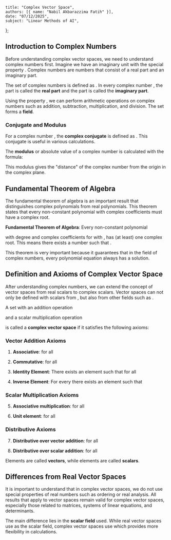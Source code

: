     title: "Complex Vector Space",
    authors: [{ name: "Nabil Akbarazzima Fatih" }],
    date: "07/12/2025",
    subject: "Linear Methods of AI",
};

## Introduction to Complex Numbers

Before understanding complex vector spaces, we need to understand complex numbers first. Imagine we have an imaginary unit <InlineMath math="i" /> with the special property <InlineMath math="i^2 = -1" />. Complex numbers are numbers that consist of a real part and an imaginary part.

The set of complex numbers is defined as <InlineMath math="\mathbb{C} := \{z = x + iy : x, y \in \mathbb{R}\}" />. In every complex number <InlineMath math="z = x + iy" />, the part <InlineMath math="x = \text{Re}(z)" /> is called the **real part** and the part <InlineMath math="y = \text{Im}(z)" /> is called the **imaginary part**.

Using the property <InlineMath math="i^2 = -1" />, we can perform arithmetic operations on complex numbers such as addition, subtraction, multiplication, and division. The set <InlineMath math="(\mathbb{C}, +, \cdot)" /> forms a **field**.

### Conjugate and Modulus

For a complex number <InlineMath math="z = x + iy" />, the **complex conjugate** is defined as <InlineMath math="\overline{z} = x - iy" />. This conjugate is useful in various calculations.

The **modulus** or absolute value of a complex number is calculated with the formula:

<BlockMath math="|z| = \sqrt{z \cdot \overline{z}} = \sqrt{x^2 + y^2}" />

This modulus gives the "distance" of the complex number from the origin in the complex plane.

## Fundamental Theorem of Algebra

The fundamental theorem of algebra is an important result that distinguishes complex polynomials from real polynomials. This theorem states that every non-constant polynomial with complex coefficients must have a complex root.

**Fundamental Theorem of Algebra**: Every non-constant polynomial

<BlockMath math="p(z) = a_n z^n + a_{n-1} z^{n-1} + \cdots + a_1 z + a_0, \quad z \in \mathbb{C}" />

with degree <InlineMath math="n \geq 1" /> and complex coefficients <InlineMath math="a_k \in \mathbb{C}" /> for <InlineMath math="k = 0, 1, \ldots, n" /> with <InlineMath math="a_n \neq 0" />, has (at least) one complex root. This means there exists a number <InlineMath math="z_* \in \mathbb{C}" /> such that <InlineMath math="p(z_*) = 0" />.

This theorem is very important because it guarantees that in the field of complex numbers, every polynomial equation always has a solution.

## Definition and Axioms of Complex Vector Space

After understanding complex numbers, we can extend the concept of vector spaces from real scalars to complex scalars. Vector spaces can not only be defined with scalars from <InlineMath math="\mathbb{R}" />, but also from other fields such as <InlineMath math="\mathbb{C}" />.

A set <InlineMath math="V" /> with an addition operation

<BlockMath math="+ : V \times V \to V : (x, y) \mapsto x + y" />

and a scalar multiplication operation

<BlockMath math="\cdot : \mathbb{C} \times V \to V : (\lambda, x) \mapsto \lambda \cdot x" />

is called a **complex vector space** if it satisfies the following axioms:

### Vector Addition Axioms

1. **Associative**: <InlineMath math="(x + y) + z = x + (y + z)" /> for all <InlineMath math="x, y, z \in V" />

2. **Commutative**: <InlineMath math="x + y = y + x" /> for all <InlineMath math="x, y \in V" />

3. **Identity Element**: There exists an element <InlineMath math="0 \in V" /> such that <InlineMath math="x + 0 = x = 0 + x" /> for all <InlineMath math="x \in V" />

4. **Inverse Element**: For every <InlineMath math="x \in V" /> there exists an element <InlineMath math="-x \in V" /> such that <InlineMath math="x + (-x) = 0 = (-x) + x" />

### Scalar Multiplication Axioms

5. **Associative multiplication**: <InlineMath math="(\lambda \mu) \cdot x = \lambda \cdot (\mu \cdot x)" /> for all <InlineMath math="\lambda, \mu \in \mathbb{C}, x \in V" />

6. **Unit element**: <InlineMath math="1 \cdot x = x" /> for all <InlineMath math="x \in V" />

### Distributive Axioms

7. **Distributive over vector addition**: <InlineMath math="\lambda \cdot (x + y) = \lambda \cdot x + \lambda \cdot y" /> for all <InlineMath math="\lambda \in \mathbb{C}, x, y \in V" />

8. **Distributive over scalar addition**: <InlineMath math="(\lambda + \mu) \cdot x = \lambda \cdot x + \mu \cdot x" /> for all <InlineMath math="\lambda, \mu \in \mathbb{C}, x \in V" />

Elements <InlineMath math="x \in V" /> are called **vectors**, while elements <InlineMath math="\lambda \in \mathbb{C}" /> are called **scalars**.

## Differences from Real Vector Spaces

It is important to understand that in complex vector spaces, we do not use special properties of real numbers such as ordering or real analysis. All results that apply to vector spaces remain valid for complex vector spaces, especially those related to matrices, systems of linear equations, and determinants.

The main difference lies in the **scalar field** used. While real vector spaces use <InlineMath math="\mathbb{R}" /> as the scalar field, complex vector spaces use <InlineMath math="\mathbb{C}" /> which provides more flexibility in calculations.